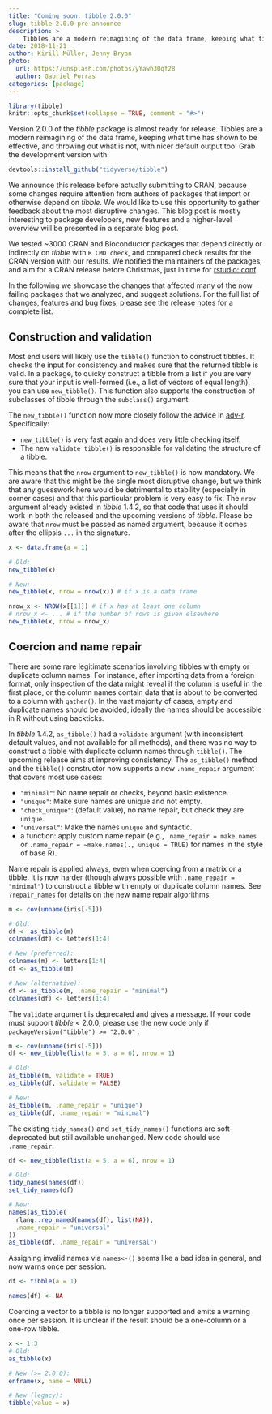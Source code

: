 ```yaml
---
title: "Coming soon: tibble 2.0.0"
slug: tibble-2.0.0-pre-announce
description: >
    Tibbles are a modern reimagining of the data frame, keeping what time has shown to be effective, and throwing out what is not, with nicer default output too! The upcoming 2.0.0 release adds a slew of features but also changes some internals, which in some cases might require adaptation. This blog post describes some of the stumbling blocks we've encountered when trying to adapt other packages to the dev version of tibble.
date: 2018-11-21
author: Kirill Müller, Jenny Bryan
photo:
  url: https://unsplash.com/photos/yYawh30qf28
  author: Gabriel Porras
categories: [package]
---
```



```r
library(tibble)
knitr::opts_chunk$set(collapse = TRUE, comment = "#>")
```

Version 2.0.0 of the _tibble_ package is almost ready for release.
Tibbles are a modern reimagining of the data frame, keeping what time has shown to be effective, and throwing out what is not, with nicer default output too! Grab the development version with:

```r
devtools::install_github("tidyverse/tibble")
```

We announce this release before actually submitting to CRAN, because some changes require attention from authors of packages that import or otherwise depend on _tibble_.
We would like to use this opportunity to gather feedback about the most disruptive changes.
This blog post is mostly interesting to package developers, new features and a higher-level overview will be presented in a separate blog post.

We tested ~3000 CRAN and Bioconductor packages that depend directly or indirectly on _tibble_ with `R CMD check`, and compared check results for the CRAN version with our results.
We notified the maintainers of the packages, and aim for a CRAN release before Christmas, just in time for [rstudio::conf](https://www.rstudio.com/conference/).

In the following we showcase the changes that affected many of the now failing packages that we analyzed, and suggest solutions.
For the full list of changes, features and bug fixes, please see the [release notes](https://github.com/tidyverse/tibble/tree/master/NEWS.md) for a complete list.


## Construction and validation

Most end users will likely use the `tibble()` function to construct tibbles.
It checks the input for consistency and makes sure that the returned tibble is valid.
In a package, to quicky construct a tibble from a list if you are very sure that your input is well-formed (i.e., a list of vectors of equal length), you can use `new_tibble()`.
This function also supports the construction of subclasses of tibble through the `subclass()` argument.

The `new_tibble()` function now more closely follow the advice in [adv-r](https://adv-r.hadley.nz/s3.html#s3-classes).
Specifically:

- `new_tibble()` is very fast again and does very little checking itself.
- The new `validate_tibble()` is responsible for validating the structure of a tibble.

This means that the `nrow` argument to `new_tibble()` is now mandatory.
We are aware that this might be the single most disruptive change, but we think that any guesswork here would be detrimental to stability (especially in corner cases) and that this particular problem is very easy to fix.
The `nrow` argument already existed in _tibble_ 1.4.2, so that code that uses it should work in both the released and the upcoming versions of _tibble_.
Please be aware that `nrow` must be passed as named argument, because it comes after the ellipsis `...` in the signature.

```r
x <- data.frame(a = 1)

# Old:
new_tibble(x)

# New:
new_tibble(x, nrow = nrow(x)) # if x is a data frame

nrow_x <- NROW(x[[1]]) # if x has at least one column
# nrow_x <- ... # if the number of rows is given elsewhere
new_tibble(x, nrow = nrow_x)
```

## Coercion and name repair

There are some rare legitimate scenarios involving tibbles with empty or duplicate column names.
For instance, after importing data from a foreign format, only inspection of the data might reveal if the column is useful in the first place, or the column names contain data that is about to be converted to a column with `gather()`.
In the vast majority of cases, empty and duplicate names should be avoided, ideally the names should be accessible in R without using backticks.

In _tibble_ 1.4.2, `as_tibble()` had a `validate` argument (with inconsistent default values, and not available for all methods), and there was no way to construct a tibble with duplicate column names through `tibble()`.
The upcoming release aims at improving consistency.
The `as_tibble()` method and the `tibble()` constructor now supports a new `.name_repair` argument that covers most use cases:

- `"minimal"`: No name repair or checks, beyond basic existence.
- `"unique"`: Make sure names are unique and not empty.
- `"check_unique"`: (default value), no name repair, but check they are `unique`.
- `"universal"`: Make the names `unique` and syntactic.
- a function: apply custom name repair (e.g., `.name_repair = make.names` or `.name_repair = ~make.names(., unique = TRUE)` for names in the style of base R).

Name repair is applied always, even when coercing from a matrix or a tibble.
It is now harder (though always possible with `.name_repair = "minimal"`) to construct a tibble with empty or duplicate column names.
See `?repair_names` for details on the new name repair algorithms.

```r
m <- cov(unname(iris[-5]))

# Old:
df <- as_tibble(m)
colnames(df) <- letters[1:4]

# New (preferred):
colnames(m) <- letters[1:4]
df <- as_tibble(m)

# New (alternative):
df <- as_tibble(m, .name_repair = "minimal")
colnames(df) <- letters[1:4]
```

The `validate` argument is deprecated and gives a message.
If your code must support _tibble_ < 2.0.0, please use the new code only if `packageVersion("tibble") >= "2.0.0"` .

```r
m <- cov(unname(iris[-5]))
df <- new_tibble(list(a = 5, a = 6), nrow = 1)

# Old:
as_tibble(m, validate = TRUE)
as_tibble(df, validate = FALSE)

# New:
as_tibble(m, .name_repair = "unique")
as_tibble(df, .name_repair = "minimal")
```

The existing `tidy_names()` and `set_tidy_names()` functions are soft-deprecated but still available unchanged.
New code should use `.name_repair`.

```r
df <- new_tibble(list(a = 5, a = 6), nrow = 1)

# Old:
tidy_names(names(df))
set_tidy_names(df)

# New:
names(as_tibble(
  rlang::rep_named(names(df), list(NA)),
  .name_repair = "universal"
))
as_tibble(df, .name_repair = "universal")
```

Assigning invalid names via `names<-()` seems like a bad idea in general, and now warns once per session.

```r
df <- tibble(a = 1)

names(df) <- NA
```

Coercing a vector to a tibble is no longer supported and emits a warning once per session.
It is unclear if the result should be a one-column or a one-row tibble.

```r
x <- 1:3
# Old:
as_tibble(x)

# New (>= 2.0.0):
enframe(x, name = NULL)

# New (legacy):
tibble(value = x)
```
